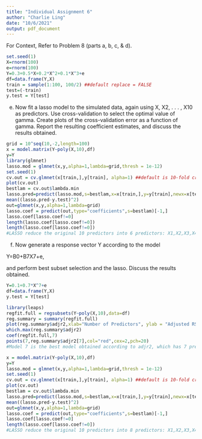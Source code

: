 ---
title: "Individual Assignment 6"
author: "Charlie Ling"
date: "10/6/2021"
output: pdf_document
---
For Context, Refer to Problem 8 (parts a, b, c, & d). 
```{r}
set.seed(1)
X=rnorm(100)
e=rnorm(100)
Y=0.3+0.5*X+0.2*X^2+0.1*X^3+e
df=data.frame(Y,X)
train = sample(1:100, 100/2) ##default replace = FALSE
test=(-train)
y.test = Y[test]
```


(e) Now fit a lasso model to the simulated data, again using X, X2, . . . , X10 as predictors. Use cross-validation to select the optimal value of gamma. Create plots of the cross-validation error as a function of gamma. Report the resulting coefficient estimates, and discuss the results obtained.
```{r}
grid = 10^seq(10,-2,length=100)
x = model.matrix(Y~poly(X,10),df)
y=Y
library(glmnet)
lasso.mod = glmnet(x,y,alpha=1,lambda=grid,thresh = 1e-12)
set.seed(1)
cv.out = cv.glmnet(x[train,],y[train], alpha=1) ##default is 10-fold cross-validation.
plot(cv.out)
bestlam = cv.out$lambda.min
lasso.pred=predict(lasso.mod,s=bestlam,x=x[train,],y=y[train],newx=x[test,],exact = T)
mean((lasso.pred-y.test)^2)
out=glmnet(x,y,alpha=1,lambda=grid)
lasso.coef = predict(out,type="coefficients",s=bestlam)[-1,]
lasso.coef[lasso.coef!=0]
length(lasso.coef[lasso.coef!=0])
length(lasso.coef[lasso.coef!=0])
#LASSO reduce the original 10 predictors into 6 predictors: X1,X2,X3,X4,X5,X10
```


(f) Now generate a response vector Y according to the model

Y=B0+B7X7+e,

and perform best subset selection and the lasso. Discuss the results obtained.
```{r}
Y=0.1+0.7*X^7+e
df=data.frame(Y,X)
y.test = Y[test]

library(leaps)
regfit.full = regsubsets(Y~poly(X,10),data=df)
reg.summary = summary(regfit.full)
plot(reg.summary$adjr2,xlab="Number of Predictors", ylab = "Adjusted RSq", type = "l")
which.max(reg.summary$adjr2)
coef(regfit.full,7)
points(7,reg.summary$adjr2[7],col="red",cex=2,pch=20)
#Model 7 is the best model obtained according to adjr2, which has 7 predictors: X1,X2,X3,X4,X5,X6,X7

x = model.matrix(Y~poly(X,10),df)
y=Y
lasso.mod = glmnet(x,y,alpha=1,lambda=grid,thresh = 1e-12)
set.seed(1)
cv.out = cv.glmnet(x[train,],y[train], alpha=1) ##default is 10-fold cross-validation.
plot(cv.out)
bestlam = cv.out$lambda.min
lasso.pred=predict(lasso.mod,s=bestlam,x=x[train,],y=y[train],newx=x[test,],exact = T)
mean((lasso.pred-y.test)^2)
out=glmnet(x,y,alpha=1,lambda=grid)
lasso.coef = predict(out,type="coefficients",s=bestlam)[-1,]
lasso.coef[lasso.coef!=0]
length(lasso.coef[lasso.coef!=0])
#LASSO reduce the original 10 predictors into 8 predictors: X1,X2,X3,X4,X5,X6,X7,X10
```

